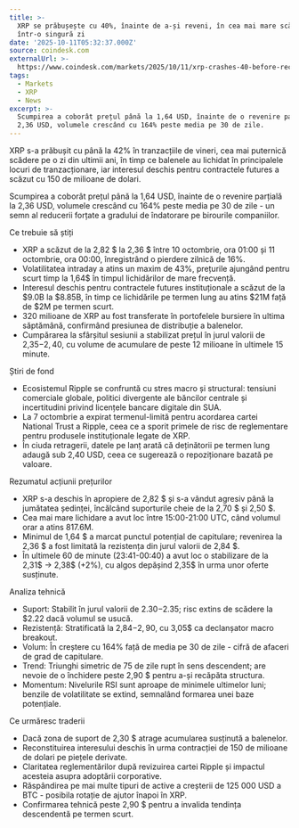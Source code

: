 ```yaml
---
title: >-
  XRP se prăbușește cu 40%, înainte de a-și reveni, în cea mai mare scădere
  într-o singură zi
date: '2025-10-11T05:32:37.000Z'
source: coindesk.com
externalUrl: >-
  https://www.coindesk.com/markets/2025/10/11/xrp-crashes-40-before-recovering-in-biggest-one-day-drop
tags:
  - Markets
  - XRP
  - News
excerpt: >-
  Scumpirea a coborât prețul până la 1,64 USD, înainte de o revenire parțială la
  2,36 USD, volumele crescând cu 164% peste media pe 30 de zile.
---
```

XRP s-a prăbușit cu până la 42% în tranzacțiile de vineri, cea mai puternică scădere pe o zi din ultimii ani, în timp ce balenele au lichidat în principalele locuri de tranzacționare, iar interesul deschis pentru contractele futures a scăzut cu 150 de milioane de dolari.

Scumpirea a coborât prețul până la 1,64 USD, înainte de o revenire parțială la 2,36 USD, volumele crescând cu 164% peste media pe 30 de zile - un semn al reducerii forțate a gradului de îndatorare pe birourile companiilor.  
  
Ce trebuie să știți
  
- XRP a scăzut de la 2,82 $ la 2,36 $ între 10 octombrie, ora 01:00 și 11 octombrie, ora 00:00, înregistrând o pierdere zilnică de 16%.  
- Volatilitatea intraday a atins un maxim de 43%, prețurile ajungând pentru scurt timp la 1,64$ în timpul lichidărilor de mare frecvență.  
- Interesul deschis pentru contractele futures instituționale a scăzut de la $9.0B la $8.85B, în timp ce lichidările pe termen lung au atins $21M față de $2M pe termen scurt.  
- 320 milioane de XRP au fost transferate în portofelele bursiere în ultima săptămână, confirmând presiunea de distribuție a balenelor.  
- Cumpărarea la sfârșitul sesiunii a stabilizat prețul în jurul valorii de 2,35$-2,40$, cu volume de acumulare de peste 12 milioane în ultimele 15 minute.  
  
Știri de fond
  
- Ecosistemul Ripple se confruntă cu stres macro și structural: tensiuni comerciale globale, politici divergente ale băncilor centrale și incertitudini privind licențele bancare digitale din SUA.  
- La 7 octombrie a expirat termenul-limită pentru acordarea cartei National Trust a Ripple, ceea ce a sporit primele de risc de reglementare pentru produsele instituționale legate de XRP.  
- În ciuda retragerii, datele pe lanț arată că deținătorii pe termen lung adaugă sub 2,40 USD, ceea ce sugerează o repoziționare bazată pe valoare.  
  
Rezumatul acțiunii prețurilor
  
- XRP s-a deschis în apropiere de 2,82 $ și s-a vândut agresiv până la jumătatea ședinței, încălcând suporturile cheie de la 2,70 $ și 2,50 $.  
- Cea mai mare lichidare a avut loc între 15:00-21:00 UTC, când volumul orar a atins 817.6M.  
- Minimul de 1,64 $ a marcat punctul potențial de capitulare; revenirea la 2,36 $ a fost limitată la rezistența din jurul valorii de 2,84 $.  
- În ultimele 60 de minute (23:41-00:40) a avut loc o stabilizare de la 2,31$ → 2,38$ (+2%), cu algos depășind 2,35$ în urma unor oferte susținute.  
  
Analiza tehnică
  
- Suport: Stabilit în jurul valorii de $2.30-$2.35; risc extins de scădere la $2.22 dacă volumul se usucă.  
- Rezistență: Stratificată la 2,84$-2,90$, cu 3,05$ ca declanșator macro breakout.  
- Volum: În creștere cu 164% față de media pe 30 de zile - cifră de afaceri de grad de capitulare.  
- Trend: Triunghi simetric de 75 de zile rupt în sens descendent; are nevoie de o închidere peste 2,90 $ pentru a-și recăpăta structura.  
- Momentum: Nivelurile RSI sunt aproape de minimele ultimelor luni; benzile de volatilitate se extind, semnalând formarea unei baze potențiale.  
  
Ce urmăresc traderii
  
- Dacă zona de suport de 2,30 $ atrage acumularea susținută a balenelor.  
- Reconstituirea interesului deschis în urma contracției de 150 de milioane de dolari pe piețele derivate.  
- Claritatea reglementărilor după revizuirea cartei Ripple și impactul acesteia asupra adoptării corporative.  
- Răspândirea pe mai multe tipuri de active a creșterii de 125 000 USD a BTC - posibila rotație de ajutor înapoi în XRP.  
- Confirmarea tehnică peste 2,90 $ pentru a invalida tendința descendentă pe termen scurt.

